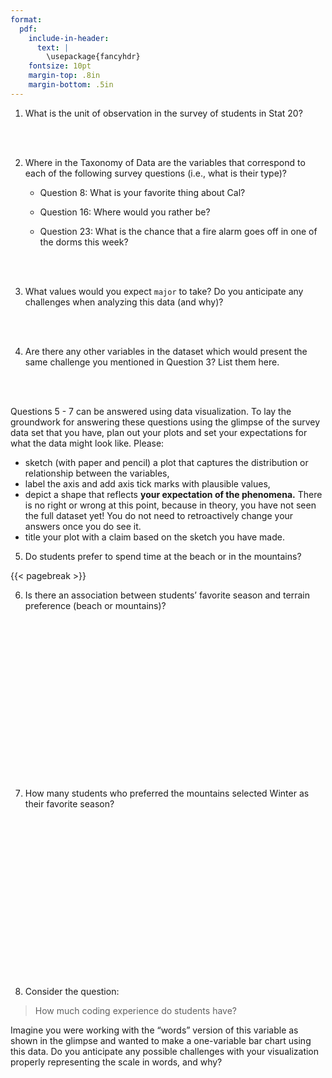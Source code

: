```yaml
---
format:
  pdf:
    include-in-header: 
      text: |
        \usepackage{fancyhdr}
    fontsize: 10pt
    margin-top: .8in
    margin-bottom: .5in
---
```


\thispagestyle{empty}

\begin{center}
\textsc{Stat 20: Lab 1.1 Class Survey} \\
\noindent\rule{12cm}{0.4pt}
\end{center}

1. What is the unit of observation in the survey of students in Stat 20?

\
\

2. Where in the Taxonomy of Data are the variables that correspond to each of the following survey questions (i.e., what is their type)?  
   - Question 8: What is your favorite thing about Cal?
   
   - Question 16: Where would you rather be?
   
   - Question 23: What is the chance that a fire alarm goes off in one of the dorms this week? 

\
\

3. What values would you expect `major` to take? Do you anticipate any challenges when analyzing this data (and why)?

\
\

4. Are there any other variables in the dataset which would present the same challenge you mentioned in Question 3? List them here.

\
\

Questions 5 - 7 can be answered using data visualization. To lay the groundwork for answering these questions using the glimpse of the survey data set that you have, plan out your plots and set your expectations for what the data might look like. Please:

- sketch (with paper and pencil) a plot that captures the distribution or relationship between the variables,
- label the axis and add axis tick marks with plausible values,
- depict a shape that reflects **your expectation of the phenomena.** There is no right or wrong at this point, because in theory, you have not seen the full dataset yet! You do not need to retroactively change your answers once you do see it.
- title your plot with a claim based on the sketch you have made.

  
5. Do students prefer to spend time at the beach or in the mountains?

{{< pagebreak >}}

6. Is there an association between students' favorite season and terrain preference (beach or mountains)?

\
\
\
\
\
\
\
\
\
\
\
\
\
\
\

7. How many students who preferred the mountains selected Winter as their favorite season?

\
\
\
\
\
\
\
\
\
\
\
\
\
\
\


8. Consider the question:

> How much coding experience do students have?

Imagine you were working with the "words" version of this variable as shown in the glimpse and wanted to make a one-variable bar chart using this data. Do you anticipate any possible challenges with your visualization properly representing the scale in words, and why?

